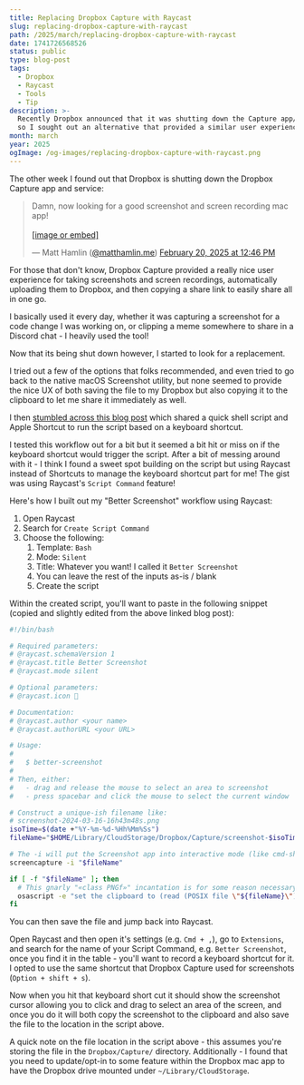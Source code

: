 ```yaml
---
title: Replacing Dropbox Capture with Raycast
slug: replacing-dropbox-capture-with-raycast
path: /2025/march/replacing-dropbox-capture-with-raycast
date: 1741726568526
status: public
type: blog-post
tags:
  - Dropbox
  - Raycast
  - Tools
  - Tip
description: >-
  Recently Dropbox announced that it was shutting down the Capture app/service,
  so I sought out an alternative that provided a similar user experience!
month: march
year: 2025
ogImage: /og-images/replacing-dropbox-capture-with-raycast.png
---
```



The other week I found out that Dropbox is shutting down the Dropbox Capture app and service:

<BlueskyPost src="https://bsky.app/profile/matthamlin.me/post/3limttz2gac2f">
  <blockquote className="bluesky-embed" data-bluesky-uri="at://did:plc:j73k5g4hr6qpkgwoalm3cfkh/app.bsky.feed.post/3limttz2gac2f" data-bluesky-cid="bafyreiaejxhximir35ldixx7nsbj73xy2zs77zorekotmwp5ifkwefl5va" data-bluesky-embed-color-mode="system"><p lang="en">Damn, now looking for a good screenshot and screen recording mac app!<br /><br /><a href="https://bsky.app/profile/did:plc:j73k5g4hr6qpkgwoalm3cfkh/post/3limttz2gac2f?ref_src=embed">[image or embed]</a></p>&mdash; Matt Hamlin (<a href="https://bsky.app/profile/did:plc:j73k5g4hr6qpkgwoalm3cfkh?ref_src=embed">@matthamlin.me</a>) <a href="https://bsky.app/profile/did:plc:j73k5g4hr6qpkgwoalm3cfkh/post/3limttz2gac2f?ref_src=embed">February 20, 2025 at 12:46 PM</a></blockquote>
</BlueskyPost>

For those that don't know, Dropbox Capture provided a really nice user experience for taking screenshots and screen recordings, automatically uploading them to Dropbox, and then copying a share link to easily share all in one go.

I basically used it every day, whether it was capturing a screenshot for a code change I was working on, or clipping a meme somewhere to share in a Discord chat - I heavily used the tool!

Now that its being shut down however, I started to look for a replacement.

I tried out a few of the options that folks recommended, and even tried to go back to the native macOS Screenshot utility, but none seemed to provide the nice UX of both saving the file to my Dropbox but also copying it to the clipboard to let me share it immediately as well.

I then [stumbled across this blog post](https://justin.searls.co/posts/simultaneously-save-and-copy-screenshots-on-the-mac/) which shared a quick shell script and Apple Shortcut to run the script based on a keyboard shortcut.

I tested this workflow out for a bit but it seemed a bit hit or miss on if the keyboard shortcut would trigger the script. After a bit of messing around with it - I think I found a sweet spot building on the script but using Raycast instead of Shortcuts to manage the keyboard shortcut part for me! The gist was using Raycast's `Script Command` feature!

Here's how I built out my "Better Screenshot" workflow using Raycast:

1. Open Raycast
2. Search for `Create Script Command`
3. Choose the following:
	1. Template: `Bash`
	2. Mode: `Silent`
	3. Title: Whatever you want! I called it `Better Screenshot`
	4. You can leave the rest of the inputs as-is / blank
	5. Create the script

Within the created script, you'll want to paste in the following snippet (copied and slightly edited from the above linked blog post):

```sh
#!/bin/bash

# Required parameters:
# @raycast.schemaVersion 1
# @raycast.title Better Screenshot
# @raycast.mode silent

# Optional parameters:
# @raycast.icon 🤖

# Documentation:
# @raycast.author <your name>
# @raycast.authorURL <your URL>

# Usage:
#
#   $ better-screenshot
#
# Then, either:
#   - drag and release the mouse to select an area to screenshot
#   - press spacebar and click the mouse to select the current window

# Construct a unique-ish filename like:
# screenshot-2024-03-16-16h43m48s.png
isoTime=$(date +"%Y-%m-%d-%Hh%Mm%Ss")
fileName="$HOME/Library/CloudStorage/Dropbox/Capture/screenshot-$isoTime.png"

# The -i will put the Screenshot app into interactive mode (like cmd-shift-4)
screencapture -i "$fileName"

if [ -f "$fileName" ]; then
  # This gnarly "«class PNGf»" incantation is for some reason necessary to copy the file
  osascript -e "set the clipboard to (read (POSIX file \"${fileName}\") as «class PNGf»)"
fi
```

You can then save the file and jump back into Raycast.

Open Raycast and then open it's settings (e.g. `Cmd + ,`), go to `Extensions`, and search for the name of your Script Command, e.g. `Better Screenshot`, once you find it in the table - you'll want to record a keyboard shortcut for it. I opted to use the same shortcut that Dropbox Capture used for screenshots (`Option + shift + s`).

Now when you hit that keyboard short cut it should show the screenshot cursor allowing you to click and drag to select an area of the screen, and once you do it will both copy the screenshot to the clipboard and also save the file to the location in the script above.

<Callout>

A quick note on the file location in the script above - this assumes you're storing the file in the `Dropbox/Capture/` directory. Additionally - I found that you need to update/opt-in to some feature within the Dropbox mac app to have the Dropbox drive mounted under `~/Library/CloudStorage`.

</Callout>
